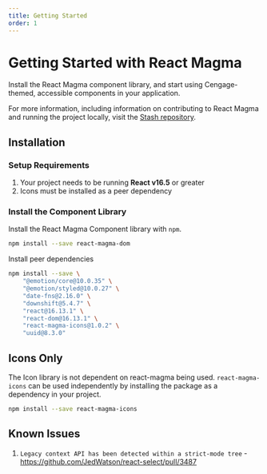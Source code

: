 ```yaml
---
title: Getting Started
order: 1
---
```


# Getting Started with React Magma

Install the React Magma component library, and start using Cengage-themed, accessible components in your application.

For more information, including information on contributing to React Magma and running the project locally, visit the [Stash repository](http://stash.corp.web:7990/projects/FRONT/repos/react-magma/browse).

## Installation

### Setup Requirements

1. Your project needs to be running **React v16.5** or greater
2. Icons must be installed as a peer dependency

### Install the Component Library

Install the React Magma Component library with `npm`.

```sh
npm install --save react-magma-dom
```

Install peer dependencies

```sh
npm install --save \
    "@emotion/core@10.0.35" \
    "@emotion/styled@10.0.27" \
    "date-fns@2.16.0" \
    "downshift@5.4.7" \
    "react@16.13.1" \
    "react-dom@16.13.1" \
    "react-magma-icons@1.0.2" \
    "uuid@8.3.0"
```

## Icons Only

The Icon library is not dependent on react-magma being used. `react-magma-icons` can be used independently by installing the package as a dependency in your project.

```sh
npm install --save react-magma-icons
```

## Known Issues

1. `Legacy context API has been detected within a strict-mode tree` - https://github.com/JedWatson/react-select/pull/3487
